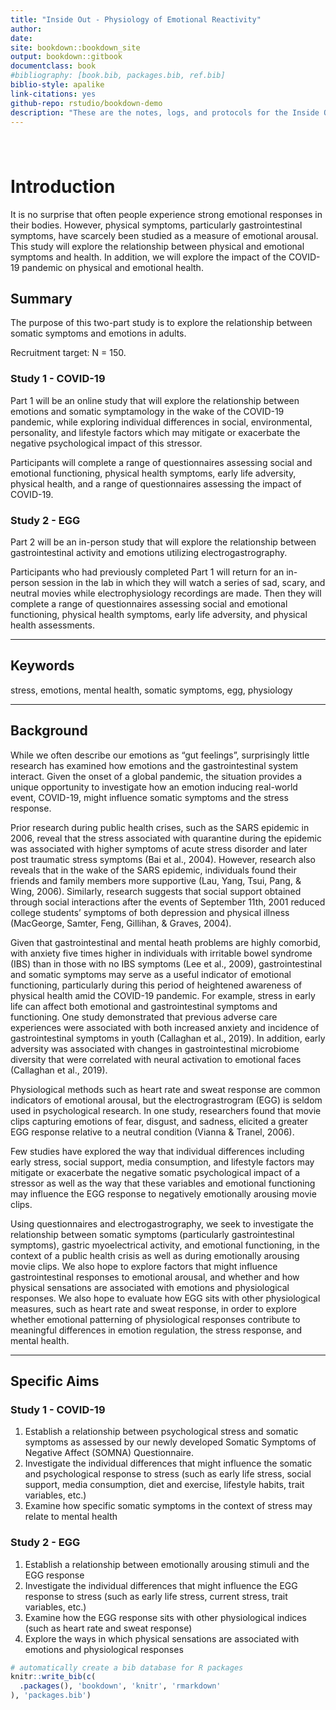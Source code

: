```yaml
--- 
title: "Inside Out - Physiology of Emotional Reactivity"
author: 
date: 
site: bookdown::bookdown_site
output: bookdown::gitbook
documentclass: book
#bibliography: [book.bib, packages.bib, ref.bib]
biblio-style: apalike
link-citations: yes
github-repo: rstudio/bookdown-demo
description: "These are the notes, logs, and protocols for the Inside Out study at the Brain and Body Lab at UCLA"
---
```


#

![<!--- Intro --->](images/inside_out_banner.png)

<h1>Introduction</h1>

It is no surprise that often people experience strong emotional responses in their bodies. However, physical symptoms, particularly gastrointestinal symptoms, have scarcely been studied as a measure of emotional arousal. This study will explore the relationship between physical and emotional symptoms and health. In addition, we will explore the impact of the COVID-19 pandemic on physical and emotional health.

## Summary

The purpose of this two-part study is to explore the relationship between somatic symptoms and emotions in adults. 

Recruitment target: N = 150.


<h3>Study 1 - COVID-19</h3>

Part 1 will be an online study that will explore the relationship between emotions and somatic symptamology in the wake of the COVID-19 pandemic, while exploring individual differences in social, environmental, personality, and lifestyle factors which may mitigate or exacerbate the negative psychological impact of this stressor. 


Participants will complete a range of questionnaires assessing social and emotional functioning, physical health symptoms, early life adversity, physical health, and a range of questionnaires assessing the impact of COVID-19.


<h3>Study 2 - EGG</h3>

Part 2 will be an in-person study that will explore the relationship between gastrointestinal activity and emotions utilizing electrogastrography. 

Participants who had previously completed Part 1 will return for an in-person session in the lab in which they will watch a series of sad, scary, and neutral movies while electrophysiology recordings are made. Then they will complete a range of questionnaires assessing social and emotional functioning, physical health symptoms, early life adversity, and physical health assessments.

---------------

## Keywords 

stress, emotions, mental health, somatic symptoms, egg, physiology

-------------------

## Background

While we often describe our emotions as "gut feelings", surprisingly little research has examined how emotions and the gastrointestinal system interact. Given the onset of a global pandemic, the situation provides a unique opportunity to investigate how an emotion inducing real-world event, COVID-19, might influence somatic symptoms and the stress response. 

Prior research during public health crises, such as the SARS epidemic in 2006, reveal that the stress associated with quarantine during the epidemic was associated with higher symptoms of acute stress disorder and later post traumatic stress symptoms (Bai et al., 2004). However, research also reveals that in the wake of the SARS epidemic, individuals found their friends and family members more supportive (Lau, Yang, Tsui, Pang, & Wing, 2006). Similarly, research suggests that social support obtained through social interactions after the events of September 11th, 2001 reduced college students' symptoms of both depression and physical illness (MacGeorge, Samter, Feng, Gillihan, & Graves, 2004). 

Given that gastrointestinal and mental heath problems are highly comorbid, with anxiety five times higher in individuals with irritable bowel syndrome (IBS) than in those with no IBS symptoms (Lee et al., 2009), gastrointestinal and somatic symptoms may serve as a useful indicator of emotional functioning, particularly during this period of heightened awareness of physical health amid the COVID-19 pandemic. For example, stress in early life can affect both emotional and gastrointestinal symptoms and functioning. One study demonstrated that previous adverse care experiences were associated with both increased anxiety and incidence of gastrointestinal symptoms in youth (Callaghan et al., 2019). In addition, early adversity was associated with changes in gastrointestinal microbiome diversity that were correlated with neural activation to emotional faces (Callaghan et al., 2019). 

Physiological methods such as heart rate and sweat response are common indicators of emotional arousal, but the electrograstrogram (EGG) is seldom used in psychological research. In one study, researchers found that movie clips capturing emotions of fear, disgust, and sadness, elicited a greater EGG response relative to a neutral condition (Vianna & Tranel, 2006).

Few studies have explored the way that individual differences including early stress, social support, media consumption, and lifestyle factors may mitigate or exacerbate the negative somatic psychological impact of a stressor as well as the way that these variables and emotional functioning may influence the EGG response to negatively emotionally arousing movie clips.

Using questionnaires and electrogastrography, we seek to investigate the relationship between somatic symptoms (particularly gastrointestinal symptoms), gastric myoelectrical activity, and emotional functioning, in the context of a public health crisis as well as during emotionally arousing movie clips. We also hope to explore factors that might influence gastrointestinal responses to emotional arousal, and whether and how physical sensations are associated with emotions and physiological responses. We also hope to evaluate how EGG sits with other physiological measures, such as heart rate and sweat response, in order to explore whether emotional patterning of physiological responses contribute to meaningful differences in emotion regulation, the stress response, and mental health. 

-----------------

## Specific Aims

<h3>Study 1 - COVID-19</h3>

1. Establish a relationship between psychological stress and somatic symptoms as assessed by our newly developed Somatic Symptoms of Negative Affect (SOMNA) Questionnaire. 
2. Investigate the individual differences that might influence the somatic and psychological response to stress (such as early life stress, social support, media consumption, diet and exercise, lifestyle habits, trait variables, etc.)
3. Examine how specific somatic symptoms in the context of stress may relate to mental health

<h3>Study 2 - EGG</h3>

1. Establish a relationship between emotionally arousing stimuli and the EGG response
2. Investigate the individual differences that might influence the EGG response to stress (such as early life stress, current stress, trait variables, etc.)
3. Examine how the EGG response sits with other physiological indices (such as heart rate and sweat response)
4. Explore the ways in which physical sensations are associated with emotions and physiological responses



```r
# automatically create a bib database for R packages
knitr::write_bib(c(
  .packages(), 'bookdown', 'knitr', 'rmarkdown'
), 'packages.bib')
```
